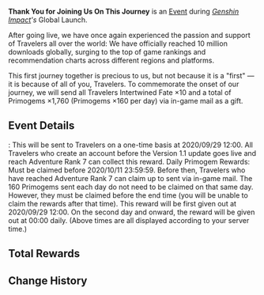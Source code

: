 {{Event
|name              = Thank You for Joining Us On This Journey
|image             = Thank You for Joining Us On This Journey.png
|type              = Mail
|type2             = Celebration
|time_start        = 2020-09-29 12:00:00
|time_end          = 2020-11-11 06:00:00
|time_end_offset   = GMT+8
|link              = https://genshin.hoyoverse.com/en/news/detail/5802
}}
'''Thank You for Joining Us On This Journey''' is an [[Event]] during ''[[Genshin Impact]]'s'' Global Launch.

After going live, we have once again experienced the passion and support of Travelers all over the world:
We have officially reached 10 million downloads globally, surging to the top of game rankings and recommendation charts across different regions and platforms.

This first journey together is precious to us, but not because it is a "first" &mdash; it is because of all of you, Travelers. To commemorate the onset of our journey, we will send all Travelers Intertwined Fate ×10 and a total of Primogems ×1,760 (Primogems ×160 per day) via in-game mail as a gift.

==Event Details==
{{Item|Intertwined Fate|20|x=10}}: This will be sent to Travelers on a one-time basis at 2020/09/29 12:00. All Travelers who create an account before the Version 1.1 update goes live and reach Adventure Rank 7 can collect this reward.
Daily Primogem Rewards: Must be claimed before 2020/10/11 23:59:59. Before then, Travelers who have reached Adventure Rank 7 can claim up to {{Item|Primogem|20|x=1,760}} sent via in-game mail. The 160 Primogems sent each day do not need to be claimed on that same day. However, they must be claimed before the end time (you will be unable to claim the rewards after that time). This reward will be first given out at 2020/09/29 12:00. On the second day and onward, the reward will be given out at 00:00 daily.
(Above times are all displayed according to your server time.)

==Total Rewards==
{{Event Rewards
|Intertwined Fate = 10
|Primogem = 1,760
|sort = Intertwined Fate,Primogem
}}

==Change History==
{{Change History|1.0}}